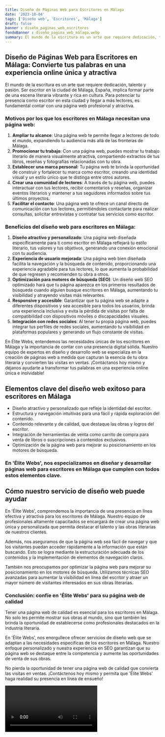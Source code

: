 ```yaml
---
title: Diseño de Páginas Web para Escritores en Málaga
date: '2023-10-04'
tags: ['Diseño web', 'Escritores', 'Málaga']
draft: false
banner : diseño_paginas_web_escritores
fondoBanner : diseño_pagina_web_málaga.webp
summary: El mundo de la escritura es un arte que requiere dedicación, talento y pasión. Ser escritor en la ciudad de Málaga, España, implica formar parte de una escena literaria vibrante y rica en cultura. Para potenciar tu presencia como escritor en esta ciudad y llegar a más lectores, es fundamental contar con una página web profesional y atractiva.
---
```


## Diseño de Páginas Web para Escritores en Málaga: Convierte tus palabras en una experiencia online única y atractiva

El mundo de la escritura es un arte que requiere dedicación, talento y pasión. Ser escritor en la ciudad de Málaga, España, implica formar parte de una escena literaria vibrante y rica en cultura. Para potenciar tu presencia como escritor en esta ciudad y llegar a más lectores, es fundamental contar con una página web profesional y atractiva.

### Motivos por los que los escritores en Málaga necesitan una página web:

1. **Ampliar tu alcance**: Una página web te permite llegar a lectores de todo el mundo, expandiendo tu audiencia más allá de las fronteras de Málaga.
2. **Promocionar tu trabajo**: Con una página web, puedes mostrar tu trabajo literario de manera visualmente atractiva, compartiendo extractos de tus libros, reseñas y fotografías relacionadas con tu obra.
3. **Establecer una marca personal**: Tu página web te brinda la oportunidad de construir y fortalecer tu marca como escritor, creando una identidad visual y un estilo único que te distinga entre otros autores.
4. **Crear una comunidad de lectores**: A través de tu página web, puedes interactuar con tus lectores, recibir comentarios y reseñas, organizar eventos literarios y mantener a tus seguidores informados sobre tus últimos proyectos.
5. **Facilitar el contacto**: Una página web te ofrece un canal directo de comunicación con tus lectores, permitiéndoles contactarte para realizar consultas, solicitar entrevistas y contratar tus servicios como escritor.

### Beneficios del diseño web para escritores en Málaga:

1. **Diseño atractivo y personalizado**: Una página web diseñada específicamente para ti como escritor en Málaga reflejará tu estilo literario, tus valores y tus objetivos, generando una conexión emocional con tu audiencia.
2. **Experiencia de usuario mejorada**: Una página web bien diseñada facilita la navegación y la búsqueda de contenido, proporcionando una experiencia agradable para tus lectores, lo que aumenta la probabilidad de que regresen y recomienden tu obra a otros.
3. **Optimización para motores de búsqueda (SEO)**: Un diseño web SEO optimizado hará que tu página aparezca en los primeros resultados de búsqueda cuando alguien busque escritores en Málaga, aumentando tu visibilidad y atrayendo visitas más relevantes.
4. **Responsive y accesible**: Garantizar que tu página web se adapte a diferentes dispositivos y sea accesible para todos los usuarios, brinda una experiencia inclusiva y evita la pérdida de visitas por falta de compatibilidad con dispositivos móviles o discapacidades visuales.
5. **Integración con redes sociales**: Al tener tu propia página web, puedes integrar tus perfiles de redes sociales, aumentando tu visibilidad en plataformas populares y generando un flujo constante de visitas.

En Élite Webs, entendemos las necesidades únicas de los escritores en Málaga y la importancia de contar con una presencia digital sólida. Nuestro equipo de expertos en diseño y desarrollo web se especializa en la creación de páginas web a medida que capturan la esencia de tu obra literaria y convierten las visitas en ventas. ¡Contáctanos hoy mismo y déjanos ayudarte a transformar tus palabras en una experiencia online única e inolvidable!

<GifSeo />

<Cta />

## Elementos clave del diseño web exitoso para escritores en Málaga

- Diseño atractivo y personalizado que refleje la identidad del escritor.
- Estructura y navegación intuitivas para una fácil y rápida exploración del contenido.
- Contenido relevante y de calidad, que destaque las obras y logros del escritor.
- Integración de herramientas de venta como carrito de compra para venta de libros o suscripciones a contenidos exclusivos.
- Optimización de la página web para mejorar su posicionamiento en los motores de búsqueda.

### En 'Élite Webs', nos especializamos en diseñar y desarrollar páginas web para escritores en Málaga que cumplen con todos estos elementos clave. 

## Cómo nuestro servicio de diseño web puede ayudar

En 'Élite Webs', comprendemos la importancia de una presencia en línea efectiva y atractiva para los escritores de Málaga. Nuestro equipo de profesionales altamente capacitados se encargará de crear una página web única y personalizada que permita destacar el talento y las obras literarias de nuestros clientes.

Además, nos aseguramos de que la página web sea fácil de navegar y que los visitantes puedan acceder rápidamente a la información que están buscando. Esto se logra mediante la estructuración adecuada de los contenidos y la implementación de elementos de navegación claros.

También nos preocupamos por optimizar la página web para mejorar su posicionamiento en los motores de búsqueda. Utilizamos técnicas SEO avanzadas para aumentar la visibilidad en línea del escritor y atraer un mayor número de visitantes interesados en sus obras literarias.

### Conclusión: confíe en 'Élite Webs' para su página web de calidad

Tener una página web de calidad es esencial para los escritores en Málaga. No solo les permite mostrar sus obras al mundo, sino que también les brinda la oportunidad de establecerse como profesionales destacados en la industria literaria.

En 'Élite Webs', nos enorgullece ofrecer servicios de diseño web que se adaptan a las necesidades específicas de los escritores en Málaga. Nuestro enfoque personalizado y nuestra experiencia en SEO garantizan que su página web se destaque entre la competencia y aumente las oportunidades de venta de sus obras.

No pierda la oportunidad de tener una página web de calidad que convierta las visitas en ventas. ¡Contáctenos hoy mismo y permita que 'Élite Webs' haga realidad su presencia en línea de ensueño!

<Video />

<CtaBot job='Escritores' city='Málaga'/>

<Gmaps query='Málaga+españa+maps' />